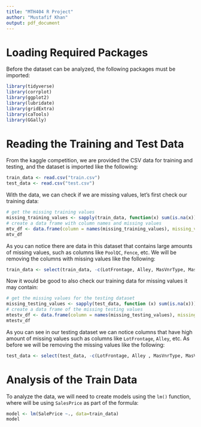 ```yaml
---
title: "MTH404 R Project"
author: "Mustafif Khan"
output: pdf_document
---
```


# Loading Required Packages
Before the dataset can be analyzed, the following packages must be imported:
```r
library(tidyverse)
library(corrplot)
library(ggplot2)
library(lubridate)
library(gridExtra)
library(caTools)
library(GGally)
```

# Reading the Training and Test Data
From the kaggle competition, we are provided the CSV data for training and testing,
and the dataset is imported like the following:
```r
train_data <- read.csv("train.csv")
test_data <- read.csv("test.csv")
```

With the data, we can check if we are missing values, let's first check our training data:
```r
# get the missing training values
missing_training_values <- sapply(train_data, function(x) sum(is.na(x)))
# create a data frame with column names and missing values
mtv_df <- data.frame(column = names(missing_training_values), missing_values = missing_training_values)
mtv_df
```
As you can notice there are data in this dataset that contains large amounts of missing values, such
as columns like `PoolQC`, `Fence`, etc. We will be removing the columns with missing values like the following:
```r
train_data <- select(train_data, -c(LotFrontage, Alley, MasVnrType, MasVnrArea, BsmtQual , BsmtCond,BsmtExposure, BsmtFinType1, BsmtFinType2, FireplaceQu, GarageType, GarageYrBlt, GarageFinish, GarageQual, GarageCond, PoolQC, Fence , MiscFeature ))
```

Now it would be good to also check our training data for missing values it may contain:
```r
# get the missing values for the testing dataset
missing_testing_values <- sapply(test_data, function (x) sum(is.na(x)))
# create a data frame of the missing testing values
mtestv_df <- data.frame(column = names(missing_testing_values), missing_values = missing_testing_values)
mtestv_df
```

As you can see in our testing dataset we can notice columns that have high amount of missing values such as columns like `LotFrontage`, `Alley`, etc. As before we will be removing the missing values like the following:
```r
test_data <- select(test_data, -c(LotFrontage, Alley , MasVnrType, MasVnrArea, BsmtQual, BsmtCond, BsmtExposure, BsmtFinType1, BsmtFinType2, FireplaceQu, GarageType, GarageYrBlt, GarageFinish, GarageQual, GarageCond, PoolQC, Fence, MiscFeature))
```

# Analysis of the Train Data
To analyze the data, we will need to create models using the `lm()` function, where will be using
`SalesPrice` as part of the formula:
```r
model <- lm(SalePrice ~., data=train_data)
model
```
